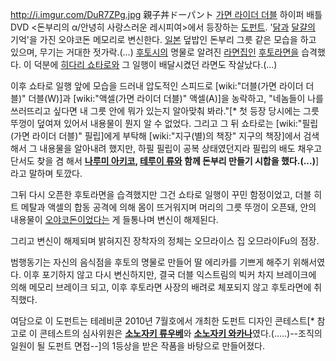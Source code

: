 http://i.imgur.com/DuR7ZPg.jpg
親子丼ドーパント
[[가면 라이더 더블]] 하이퍼 배틀 DVD <돈부리의 α/안녕히 사랑스러운 레시피여>에서 등장하는 [[도펀트]]. '[[닭]]과 [[달걀]]의 기억'을 가진 오야코돈 메모리로 변신한다. [[일본]] 덮밥인 돈부리 그릇 같은 모습을 하고 있으며, 무기는 거대한 젓가락.(...) [[후토]]시의 명물로 알려진 [[라면]]집인 [[후토라면]]을 습격했다. 이 덕분에 [[히다리 쇼타로]]와 그 일행이 배달시켰던 라면도 작살났다.(...)

이후 쇼타로 일행 앞에 모습을 드러내 압도적인 스피드로 [wiki:"더블(가면 라이더 더블)" 더블(W)]과 [wiki:"액셀(가면 라이더 더블)" 액셀(A)]을 농락하고, "네놈들이 나를 쓰러뜨리고 싶다면 내 그릇 안에 뭐가 있는지 알아맞춰 봐라."[* 첫 등장 당시에는 그릇 뚜껑이 덮여져 있어서 내용물이 뭔지 알 수 없었다. 그리고 그 뒤 쇼타로는 [wiki:"필립(가면 라이더 더블)" 필립]에게 부탁해 [wiki:"지구(별)의 책장" 지구의 책장]에서 검색해서 그 내용물을 알아내려 했지만, 하필 필립이 공복 상태였던지라 필립의 배도 채우고 단서도 찾을 겸 해서 '''[[나루미 아키코]], [[테루이 류]]와 함께 돈부리 만들기 시합을 했다.(...)''']라고 말하며 토깠다.

그뒤 다시 오픈한 후토라면을 습격했지만 그건 쇼타로 일행이 꾸민 함정이었고, 더블 히트 메탈과 액셀의 합동 공격에 의해 몸이 뜨거워지며 머리의 그릇 뚜껑이 오픈돼, 안의 내용물이 [[오야코동|오야코돈]]이었다는 게 들통나며 변신이 해제된다.

그리고 변신이 해제되며 밝혀지진 장착자의 정체는 오므라이스 집 오므라이Fu의 점장.

범행동기는 자신의 음식점을 후토의 명물로 만들어 딸 에리카를 기쁘게 해주기 위해서였다. 이후 포기하지 않고 다시 변신하지만, 결국 더블 익스트림의 빅커 차지 브레이크에 의해 메모리 브레이크 되고, 이후 후토라면 사장의 배려로 체포되지 않고 후토라면에 취직했다.

여담으로 이 도펀트는 테레비쿤 2010년 7월호에서 개최한 도펀트 디자인 콘테스트[* 참고로 이 콘테스트의 심사위원은 '''[[소노자키 류우베]]'''와 '''[[소노자키 와카나]]'''였다.(.....)--조직의 일원이 될 도펀트 면접--]의 1등상을 받은 작품을 바탕으로 만들어졌다.
